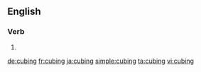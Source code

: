 ==English==

===Verb===
{{head|en}}

# {{present participle of|cube}}

[[de:cubing]]
[[fr:cubing]]
[[ja:cubing]]
[[simple:cubing]]
[[ta:cubing]]
[[vi:cubing]]
